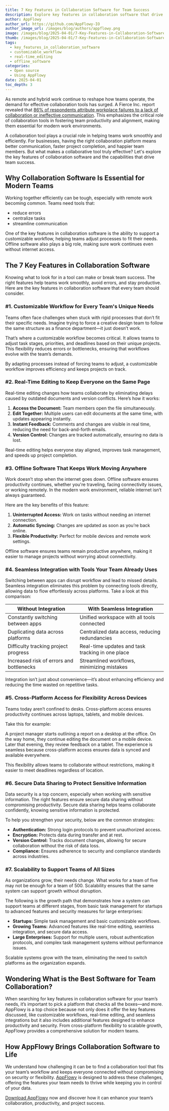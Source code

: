 ```yaml
---
title: 7 Key Features in Collaboration Software for Team Success
description: Explore key features in collaboration software that drive team success. From real-time editing to secure data sharing, find tools to boost productivity.
author: AppFlowy
author_url: https://github.com/AppFlowy-IO
author_image_url: /images/blog/authors/appflowy.png
image: /images/blog/2025-04-01/7-Key-Features-in-Collaboration-Software-for-Team-Success.png
thumb: /images/blog/2025-04-01/7-Key-Features-in-Collaboration-Software-for-Team-Success.png
tags:
  - key_features_in_collaboration_software
  - customizable_workflow
  - real-time_editing
  - offline_software
categories:
  - Open source
  - Using AppFlowy
date: 2025-04-01
toc_depth: 3
---
```

As remote and hybrid work continue to reshape how teams operate, the demand for effective collaboration tools has surged. A Fierce Inc. report revealed that [86% of respondents attribute workplace failures to a lack of collaboration or ineffective communication](https://www.runn.io/blog/teamwork-statistics). This emphasizes the critical role of collaboration tools in fostering team productivity and alignment, making them essential for modern work environments.

A collaboration tool plays a crucial role in helping teams work smoothly and efficiently. For businesses, having the right collaboration platform means better communication, faster project completion, and happier team members. But what makes a collaborative tool truly effective? Let's explore the key features of collaboration software and the capabilities that drive team success.

## **Why Collaboration Software Is Essential for Modern Teams**

Working together efficiently can be tough, especially with remote work becoming common. Teams need tools that:

* reduce errors  
* centralize tasks  
* streamline communication

One of the key features in collaboration software is the ability to support a customizable workflow, helping teams adjust processes to fit their needs. Offline software also plays a big role, making sure work continues even without internet access.

## **The 7 Key Features in Collaboration Software**

Knowing what to look for in a tool can make or break team success. The right features help teams work smoothly, avoid errors, and stay productive. Here are the key features in collaboration software that every team should consider.

### **\#1. Customizable Workflow for Every Team's Unique Needs** 

Teams often face challenges when stuck with rigid processes that don’t fit their specific needs. Imagine trying to force a creative design team to follow the same structure as a finance department—it just doesn’t work.

That’s where a customizable workflow becomes critical. It allows teams to adjust task stages, priorities, and deadlines based on their unique projects. This flexibility reduces errors or bottlenecks, ensuring that workflows evolve with the team’s demands.

By adapting processes instead of forcing teams to adjust, a customizable workflow improves efficiency and keeps projects on track.

### **\#2. Real-Time Editing to Keep Everyone on the Same Page**

Real-time editing changes how teams collaborate by eliminating delays caused by outdated documents and version conflicts. Here’s how it works:

1. **Access the Document:** Team members open the file simultaneously.  
2. **Edit Together:** Multiple users can edit documents at the same time, with updates appearing instantly.  
3. **Instant Feedback:** Comments and changes are visible in real time, reducing the need for back-and-forth emails.  
4. **Version Control:** Changes are tracked automatically, ensuring no data is lost.

Real-time editing helps everyone stay aligned, improves task management, and speeds up project completion.

### **\#3. Offline Software That Keeps Work Moving Anywhere**

Work doesn’t stop when the internet goes down. Offline software ensures productivity continues, whether you're traveling, facing connectivity issues, or working remotely. In the modern work environment, reliable internet isn’t always guaranteed.

Here are the key benefits of this feature:

1. **Uninterrupted Access:** Work on tasks without needing an internet connection.  
2. **Automatic Syncing:** Changes are updated as soon as you’re back online.  
3. **Flexible Productivity:** Perfect for mobile devices and remote work settings.

Offline software ensures teams remain productive anywhere, making it easier to manage projects without worrying about connectivity.

### **\#4. Seamless Integration with Tools Your Team Already Uses**

Switching between apps can disrupt workflow and lead to missed details. Seamless integration eliminates this problem by connecting tools directly, allowing data to flow effortlessly across platforms. Take a look at this comparison:

| Without Integration | With Seamless Integration |
| ----- | ----- |
| Constantly switching between apps | Unified workspace with all tools connected |
| Duplicating data across platforms | Centralized data access, reducing redundancies |
| Difficulty tracking project progress | Real-time updates and task tracking in one place |
| Increased risk of errors and bottlenecks | Streamlined workflows, minimizing mistakes |

Integration isn’t just about convenience—it’s about enhancing efficiency and reducing the time wasted on repetitive tasks.

### **\#5. Cross-Platform Access for Flexibility Across Devices**

Teams today aren’t confined to desks. Cross-platform access ensures productivity continues across laptops, tablets, and mobile devices.

Take this for example: 

A project manager starts outlining a report on a desktop at the office. On the way home, they continue editing the document on a mobile device. Later that evening, they review feedback on a tablet. The experience is seamless because cross-platform access ensures data is synced and available everywhere.

This flexibility allows teams to collaborate without restrictions, making it easier to meet deadlines regardless of location.

### **\#6. Secure Data Sharing to Protect Sensitive Information** 

Data security is a top concern, especially when working with sensitive information. The right features ensure secure data sharing without compromising productivity. Secure data sharing helps teams collaborate confidently, knowing sensitive information is protected.

To help you strengthen your security, below are the common strategies:

* **Authentication:** Strong login protocols to prevent unauthorized access.  
* **Encryption:** Protects data during transfer and at rest.  
* **Version Control:** Tracks document changes, allowing for secure collaboration without the risk of data loss.  
* **Compliance:** Ensures adherence to security and compliance standards across industries.

### **\#7. Scalability to Support Teams of All Sizes** 

As organizations grow, their needs change. What works for a team of five may not be enough for a team of 500\. Scalability ensures that the same system can support growth without disruption.

The following is the growth path that demonstrates how a system can support teams at different stages, from basic task management for startups to advanced features and security measures for large enterprises:

* **Startups:** Simple task management and basic customizable workflows.  
* **Growing Teams:** Advanced features like real-time editing, seamless integration, and secure data access.  
* **Large Enterprises:** Support for multiple users, robust authentication protocols, and complex task management systems without performance issues.

Scalable systems grow with the team, eliminating the need to switch platforms as the organization expands.

## **Wondering What is the Best Software for Team Collaboration?**

When searching for key features in collaboration software for your team’s needs, it’s important to pick a platform that checks all the boxes—and more. AppFlowy is a top choice because not only does it offer the key features discussed, like customizable workflows, real-time editing, and seamless integrations but it also includes additional features designed to enhance productivity and security. From cross-platform flexibility to scalable growth, AppFlowy provides a comprehensive solution for modern teams.

## **How AppFlowy Brings Collaboration Software to Life**

We understand how challenging it can be to find a collaboration tool that fits your team’s workflow and keeps everyone connected without compromising on security or flexibility. [AppFlowy](https://appflowy.com/) is designed to address these challenges, offering the features your team needs to thrive while keeping you in control of your data.

[Download AppFlowy](https://appflowy.com/download) now and discover how it can enhance your team’s collaboration, productivity, and project success.

